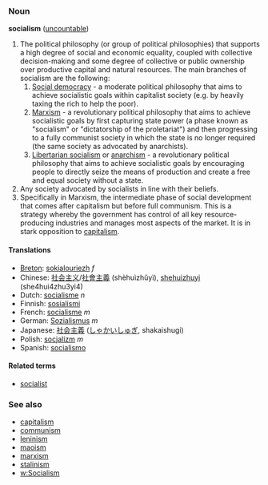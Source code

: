 ===Noun===
'''socialism''' ([[uncountable]])

#The political philosophy (or group of political philosophies) that supports a high degree of social and economic equality, coupled with collective decision-making and some degree of collective or public ownership over productive capital and natural resources. The main branches of socialism are the following:
##[[Social democracy]] - a moderate political philosophy that aims to achieve socialistic goals within capitalist society (e.g. by heavily taxing the rich to help the poor).
##[[Marxism]] - a revolutionary political philosophy that aims to achieve socialistic goals by first capturing state power (a phase known as "socialism" or "dictatorship of the proletariat") and then progressing to a fully communist society in which the state is no longer required (the same society as advocated by anarchists).
##[[Libertarian socialism]] or [[anarchism]] - a revolutionary political philosophy that aims to achieve socialistic goals by encouraging people to directly seize the means of production and create a free and equal society without a state.
#Any society advocated by socialists in line with their beliefs.
#Specifically in Marxism, the intermediate phase of social development that comes after capitalism but before full communism. This is a strategy whereby the government has control of all key resource-producing industries and manages most aspects of the market. It is in stark opposition to [[capitalism]].

====Translations====
*[[Breton]]: [[sokialouriezh]] ''f''
*Chinese: [[社会主义]]/[[社會主義]] (shèhuìzhǔyì), [[shehuizhuyi]] (she4hui4zhu3yi4)
*Dutch: [[socialisme]] ''n''
*Finnish: [[sosialismi]]
*French: [[socialisme]] ''m''
*German: [[Sozialismus]] ''m''
*Japanese: [[社会主義]] ([[しゃかいしゅぎ]], shakaishugi)
*Polish: [[socjalizm]] ''m''
*Spanish: [[socialismo]]

====Related terms====
*[[socialist]]

===See also===
*[[capitalism]]
*[[communism]]
*[[leninism]]
*[[maoism]]
*[[marxism]]
*[[stalinism]]
*[[w:Socialism]]
